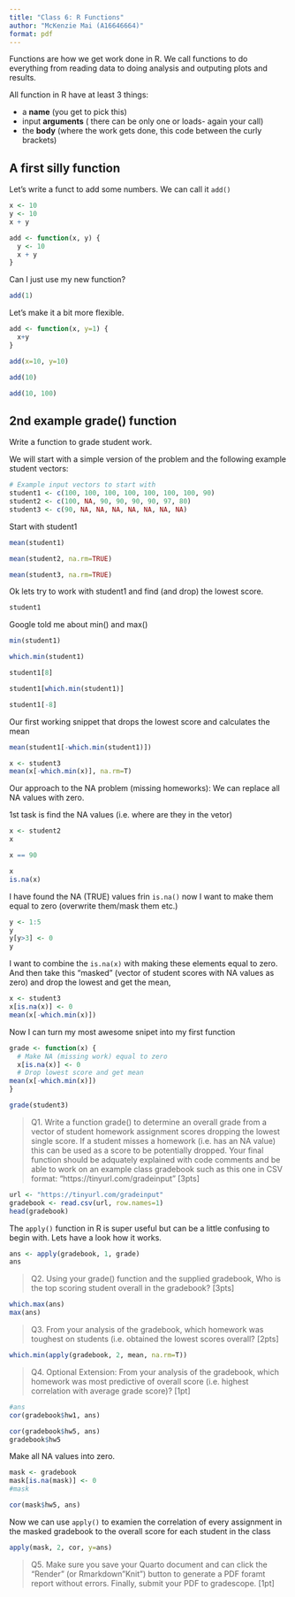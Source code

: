 ```yaml
---
title: "Class 6: R Functions"
author: "McKenzie Mai (A16646664)"
format: pdf
---
```


Functions are how we get work done in R. We call functions to do everything from reading data to doing analysis and outputing plots and results. 

All function in R have at least 3 things:

- a **name** (you get to pick this)
- input **arguments** ( there can be only one or loads- again your call)
- the **body** (where the work gets done, this code between the curly brackets)

## A first silly function

Let's write a funct to add some numbers. We can call it `add()`


```r
x <- 10
y <- 10
x + y
```


```r
add <- function(x, y) {
  y <- 10
  x + y
}
```

Can I just use my new function?

```r
add(1)
```

Let's make it a bit more flexible.

```r
add <- function(x, y=1) {
  x+y
}

add(x=10, y=10)

```
```r
add(10)
```

```r
add(10, 100)
```


## 2nd example grade() function

Write a function to grade student work.

We will start with a simple version of the problem and the following example student vectors:


```r
# Example input vectors to start with
student1 <- c(100, 100, 100, 100, 100, 100, 100, 90)
student2 <- c(100, NA, 90, 90, 90, 90, 97, 80)
student3 <- c(90, NA, NA, NA, NA, NA, NA, NA)
```


Start with student1

```r
mean(student1)
```

```r
mean(student2, na.rm=TRUE)
```

```r
mean(student3, na.rm=TRUE)
```


Ok lets try to work with student1 and find (and drop) the lowest score.

```r
student1
```

Google told me about min() and max()

```r
min(student1)
```
```r
which.min(student1)
```
```r
student1[8]
```
```r
student1[which.min(student1)]
```

```r
student1[-8]
```

Our first working snippet that drops the lowest score and calculates the mean

```r
mean(student1[-which.min(student1)])
```

```r
x <- student3
mean(x[-which.min(x)], na.rm=T)
```

Our approach to the NA problem (missing homeworks): We can replace all NA values with zero.

1st task is find the NA values (i.e. where are they in the vetor)

```r
x <- student2
x
```

```r
x == 90
```
```r
x
is.na(x)
```

I have found the NA (TRUE) values frin `is.na()` now I want to make them equal to zero (overwrite them/mask them etc.)


```r
y <- 1:5
y
y[y>3] <- 0
y
```

I want to combine the `is.na(x)` with making these elements equal to zero. 
And then take this "masked" (vector of student scores with NA values as zero) and drop the lowest and get the mean,

```r
x <- student3
x[is.na(x)] <- 0
mean(x[-which.min(x)])
```

Now I can turn my most awesome snipet into my first function

```r
grade <- function(x) {
  # Make NA (missing work) equal to zero
  x[is.na(x)] <- 0
  # Drop lowest score and get mean
mean(x[-which.min(x)])
}
```


```r
grade(student3)
```

> Q1. Write a function grade() to determine an overall grade from a vector of student homework assignment scores dropping the lowest single score. If a student misses a homework (i.e. has an NA value) this can be used as a score to be potentially dropped. Your final function should be adquately explained with code comments and be able to work on an example class gradebook such as this one in CSV format: “https://tinyurl.com/gradeinput” [3pts]

```r
url <- "https://tinyurl.com/gradeinput"
gradebook <- read.csv(url, row.names=1)
head(gradebook)
```


The `apply()` function in R is super useful but can be a little confusing to begin with. Lets have a look how it works.

```r
ans <- apply(gradebook, 1, grade)
ans
```

> Q2. Using your grade() function and the supplied gradebook, Who is the top scoring student overall in the gradebook? [3pts]

```r
which.max(ans)
max(ans)
```



> Q3. From your analysis of the gradebook, which homework was toughest on students (i.e. obtained the lowest scores overall? [2pts]

```r
which.min(apply(gradebook, 2, mean, na.rm=T))
```

> Q4. Optional Extension: From your analysis of the gradebook, which homework was most predictive of overall score (i.e. highest correlation with average grade score)? [1pt]


```r
#ans
cor(gradebook$hw1, ans)
```

```r
cor(gradebook$hw5, ans)
gradebook$hw5
```

Make all NA values into zero.
```r
mask <- gradebook
mask[is.na(mask)] <- 0
#mask
```

```r
cor(mask$hw5, ans)
```
Now we can use `apply()` to examien the correlation of every assignment in the masked gradebook to the overall score for each student in the class

```r
apply(mask, 2, cor, y=ans)
```

> Q5. Make sure you save your Quarto document and can click the “Render” (or Rmarkdown”Knit”) button to generate a PDF foramt report without errors. Finally, submit your PDF to gradescope. [1pt]